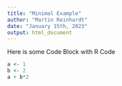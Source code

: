 ```yaml
---
title: "Minimal Example"
author: "Martin Reinhardt"
date: "January 15th, 2023"
output: html_document
---
```


Here is some Code Block with R Code

```r
a <- 1
b <- 2
a + b*2
```
